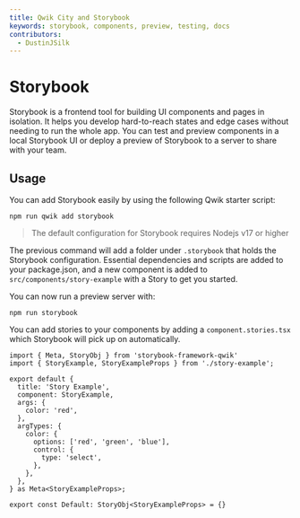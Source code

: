 ```yaml
---
title: Qwik City and Storybook
keywords: storybook, components, preview, testing, docs
contributors:
  - DustinJSilk
---
```


# Storybook

Storybook is a frontend tool for building UI components and pages in isolation.
It helps you develop hard-to-reach states and edge cases without needing to run
the whole app. You can test and preview components in a local Storybook UI or
deploy a preview of Storybook to a server to share with your team.

## Usage

You can add Storybook easily by using the following Qwik starter script:

```shell
npm run qwik add storybook
```

> The default configuration for Storybook requires Nodejs v17 or higher

The previous command will add a folder under `.storybook` that holds the
Storybook configuration. Essential dependencies and scripts are added to your
package.json, and a new component is added to `src/components/story-example`
with a Story to get you started.

You can now run a preview server with:

```shell
npm run storybook
```

You can add stories to your components by adding a `component.stories.tsx` which
Storybook will pick up on automatically.

```tsx
import { Meta, StoryObj } from 'storybook-framework-qwik'
import { StoryExample, StoryExampleProps } from './story-example';

export default {
  title: 'Story Example',
  component: StoryExample,
  args: {
    color: 'red',
  },
  argTypes: {
    color: {
      options: ['red', 'green', 'blue'],
      control: {
        type: 'select',
      },
    },
  },
} as Meta<StoryExampleProps>;

export const Default: StoryObj<StoryExampleProps> = {}
```
